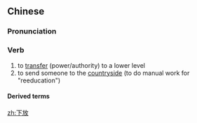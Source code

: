 ==Chinese==
{{zh-forms}}

===Pronunciation===
{{zh-pron
|m=xiàfàng
|c=haa6 fong3
|mn=qz:hǎ-hòng/tw,xm:hā-hòng/zz:hēe-hòng
|cat=v
}}

===Verb===
{{zh-verb}}

# to [[transfer]] (power/authority) to a lower level
# to send someone to the [[countryside]] (to do manual work for "reeducation")

====Derived terms====
{{zh-der|下放青年}}

[[zh:下放]]